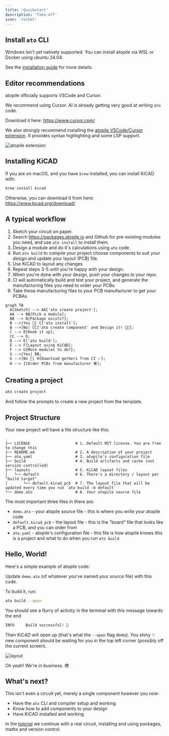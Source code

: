 ```yaml
---
title: 'Quickstart'
description: 'Take-off'
icon: 'rocket'
---
```


## Install `ato` CLI


<QuickstartInstall />

<Warning>
    Windows isn't yet natively supported. You can install atopile via WSL or Docker using ubuntu 24.04.
</Warning>

See the [installation guide](guides/installation) for more details.


## Editor recommendations

atopile officially supports VSCode and Cursor.

We recommend using Cursor. AI is already getting very good at writing `ato` code.

Download it here: https://www.cursor.com/

We also strongly recommend installing the [atopile VSCode/Cursor extension](https://marketplace.visualstudio.com/items?itemName=atopile.atopile). It provides syntax highlighting and some LSP support.

![atopile extension](/atopile/images/vscode-plugin.png)

## Installing KiCAD

If you are on macOS, and you have `brew` installed, you can install KiCAD with:

``` sh
brew install kicad
```

Otherwise, you can download it from here: https://www.kicad.org/download/


## A typical workflow

1. Sketch your circuit on paper.
2. Search https://packages.atopile.io and Github for pre-existing modules you need, and use `ato install` to install them.
3. Design a module and do it's calculations using `ato` code.
4. Run `ato build` to compile your project choose components to suit your design and update your layout (PCB) file.
5. Use KiCAD to layout any changes
6. Repeat steps 3-5 until you're happy with your design.
7. When you're done with your design, push your changes to your repo.
8. CI will automatically build and test your project, and generate the manufacturing files you need to order your PCBs.
9. Take these manufacturing files to your PCB manufacturer to get your PCBAs

``` mermaid
graph TB
  A[Sketch] --> AA['ato create project'];
  AA --> BB[Pick a module];
  BB --> B{Package exists?};
  B -->|Yes 🥳| C['ato install'];
  B -->|No| CC['ato create component' and Design it! 👨‍💻];
  C --> D[Hook it up];
  CC --> D;
  D --> E['ato build'];
  E --> F[Layout using KiCAD];
  F --> G{More modules to do?};
  G -->|Yes| BB;
  G -->|No 🎉| H[Download gerbers from CI ✅];
  H --> I[Order PCBs from manufacturer 🛠️];
```

## Creating a project

```sh
ato create project
```

And follow the prompts to create a new project from the template.

## Project Structure

Your new project will have a file structure like this:

```
.
├── LICENSE                    # 1. Default MIT license. You are free to change this
├── README.md                  # 2. A description of your project
├── ato.yaml                   # 3. atopile's configuration file
├── build                      # 4. Build artifacts and cache (not version controlled)
├── layouts                    # 5. KiCAD layout files
│   └── default                # 6. There's a directory / layout per "build target"
│       └── default.kicad_pcb  # 7. The layout file that will be updated every time you run `ato build -b default`
└── demo.ato                   # 8. Your atopile source file
```

The most important three files in there are:

- `demo.ato` - your atopile source file - this is where you write your atopile code
- `default.kicad_pcb` - the layout file - this is the "board" file that looks like a PCB, and you can order from
- `ato.yaml` - atopile's configuration file - this file is how atopile knows this is a project and what to do when you run `ato build`


## Hello, World!

Here's a simple example of atopile code:


<QuickstartExample />

Update `demo.ato` (of whatever you've named your source file) with this code.

To build it, run:

```sh
ato build --open
```

You should see a flurry of activity in the terminal with this message towards the end

```sh
INFO     Build successful! 🚀
```

Then KiCAD will open up (that's what the `--open` flag does).
You shiny ✨ new  component should be waiting for you in the top left corner (possibly off the current screen).

![layout](/atopile/images/quickstart-layout.png)

Oh yeah! We're in business. 😎


## What's next?

This isn't even a circuit yet, merely a single component however you now:

- Have the `ato` CLI and compiler setup and working
- Know how to add components to your design
- Have KiCAD installed and working

In the [tutorial](tutorial/1-the-ato-language.md) we continue with a real circuit, installing and using packages, maths and version control.
